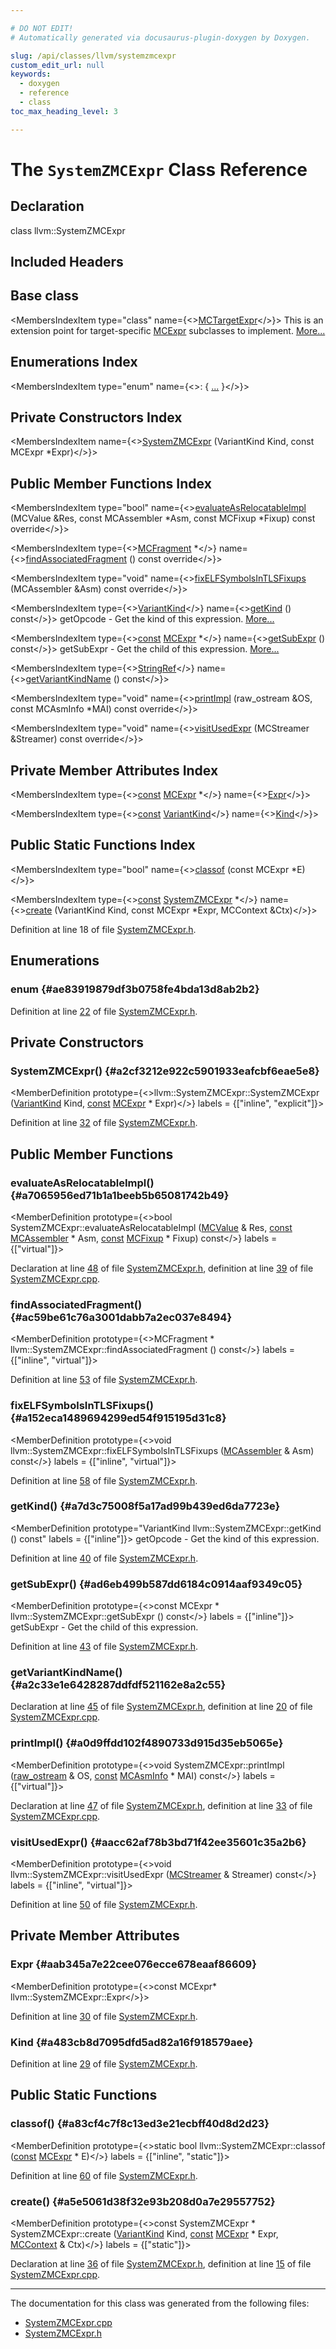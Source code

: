 ```yaml
---

# DO NOT EDIT!
# Automatically generated via docusaurus-plugin-doxygen by Doxygen.

slug: /api/classes/llvm/systemzmcexpr
custom_edit_url: null
keywords:
  - doxygen
  - reference
  - class
toc_max_heading_level: 3

---
```





# The `SystemZMCExpr` Class Reference

<DoxygenPage pluginConfig={pluginConfig}>



## Declaration

<CodeBlock>class llvm::SystemZMCExpr</CodeBlock>

## Included Headers

<IncludesList>
<IncludesListItem
  filePath="Target/SystemZ/MCTargetDesc/SystemZMCExpr.h"
  permalink="/docs/api/files/lib/lib/target/lib/target/systemz/lib/target/systemz/mctargetdesc/systemzmcexpr-h"
  isLocal="true" />
</IncludesList>

## Base class

<MembersIndex>

<MembersIndexItem
  type="class"
  name={<><a href="/docs/api/classes/llvm/mctargetexpr">MCTargetExpr</a></>}>
This is an extension point for target-specific <a href="/docs/api/classes/llvm/mcexpr">MCExpr</a> subclasses to implement. <a href="/docs/api/classes/llvm/mctargetexpr/#details">More...</a>
</MembersIndexItem>

</MembersIndex>

## Enumerations Index

<MembersIndex>

<MembersIndexItem
  type="enum"
  name={<>:  &#123; <a href="#ae83919879df3b0758fe4bda13d8ab2b2">...</a> &#125;</>}>
</MembersIndexItem>

</MembersIndex>

## Private Constructors Index

<MembersIndex>

<MembersIndexItem
  name={<><a href="#a2cf3212e922c5901933eafcbf6eae5e8">SystemZMCExpr</a> (VariantKind Kind, const MCExpr &#42;Expr)</>}>
</MembersIndexItem>

</MembersIndex>

## Public Member Functions Index

<MembersIndex>

<MembersIndexItem
  type="bool"
  name={<><a href="#a7065956ed71b1a1beeb5b65081742b49">evaluateAsRelocatableImpl</a> (MCValue &amp;Res, const MCAssembler &#42;Asm, const MCFixup &#42;Fixup) const override</>}>
</MembersIndexItem>

<MembersIndexItem
  type={<><a href="/docs/api/classes/llvm/mcfragment">MCFragment</a> &#42;</>}
  name={<><a href="#ac59be61c76a3001dabb7a2ec037e8494">findAssociatedFragment</a> () const override</>}>
</MembersIndexItem>

<MembersIndexItem
  type="void"
  name={<><a href="#a152eca1489694299ed54f915195d31c8">fixELFSymbolsInTLSFixups</a> (MCAssembler &amp;Asm) const override</>}>
</MembersIndexItem>

<MembersIndexItem
  type={<><a href="#ae83919879df3b0758fe4bda13d8ab2b2">VariantKind</a></>}
  name={<><a href="#a7d3c75008f5a17ad99b439ed6da7723e">getKind</a> () const</>}>
getOpcode - Get the kind of this expression. <a href="#a7d3c75008f5a17ad99b439ed6da7723e">More...</a>
</MembersIndexItem>

<MembersIndexItem
  type={<><a href="/docs/api/files/lib/lib/target/lib/target/aarch64/aarch64promoteconstant-cpp/#a90f8350fecae261c25be85d38b451bff">const</a> <a href="/docs/api/classes/llvm/mcexpr">MCExpr</a> &#42;</>}
  name={<><a href="#ad6eb499b587dd6184c0914aaf9349c05">getSubExpr</a> () const</>}>
getSubExpr - Get the child of this expression. <a href="#ad6eb499b587dd6184c0914aaf9349c05">More...</a>
</MembersIndexItem>

<MembersIndexItem
  type={<><a href="/docs/api/classes/llvm/stringref">StringRef</a></>}
  name={<><a href="#a2c33e1e6428287ddfdf521162e8a2c55">getVariantKindName</a> () const</>}>
</MembersIndexItem>

<MembersIndexItem
  type="void"
  name={<><a href="#a0d9ffdd102f4890733d915d35eb5065e">printImpl</a> (raw&#95;ostream &amp;OS, const MCAsmInfo &#42;MAI) const override</>}>
</MembersIndexItem>

<MembersIndexItem
  type="void"
  name={<><a href="#aacc62af78b3bd71f42ee35601c35a2b6">visitUsedExpr</a> (MCStreamer &amp;Streamer) const override</>}>
</MembersIndexItem>

</MembersIndex>

## Private Member Attributes Index

<MembersIndex>

<MembersIndexItem
  type={<><a href="/docs/api/files/lib/lib/target/lib/target/aarch64/aarch64promoteconstant-cpp/#a90f8350fecae261c25be85d38b451bff">const</a> <a href="/docs/api/classes/llvm/mcexpr">MCExpr</a> &#42;</>}
  name={<><a href="#aab345a7e22cee076ecce678eaaf86609">Expr</a></>}>
</MembersIndexItem>

<MembersIndexItem
  type={<><a href="/docs/api/files/lib/lib/target/lib/target/aarch64/aarch64promoteconstant-cpp/#a90f8350fecae261c25be85d38b451bff">const</a> <a href="#ae83919879df3b0758fe4bda13d8ab2b2">VariantKind</a></>}
  name={<><a href="#a483cb8d7095dfd5ad82a16f918579aee">Kind</a></>}>
</MembersIndexItem>

</MembersIndex>

## Public Static Functions Index

<MembersIndex>

<MembersIndexItem
  type="bool"
  name={<><a href="#a83cf4c7f8c13ed3e21ecbff40d8d2d23">classof</a> (const MCExpr &#42;E)</>}>
</MembersIndexItem>

<MembersIndexItem
  type={<><a href="/docs/api/files/lib/lib/target/lib/target/aarch64/aarch64promoteconstant-cpp/#a90f8350fecae261c25be85d38b451bff">const</a> <a href="/docs/api/classes/llvm/systemzmcexpr">SystemZMCExpr</a> &#42;</>}
  name={<><a href="#a5e5061d38f32e93b208d0a7e29557752">create</a> (VariantKind Kind, const MCExpr &#42;Expr, MCContext &amp;Ctx)</>}>
</MembersIndexItem>

</MembersIndex>


Definition at line 18 of file <a href="/docs/api/files/lib/lib/target/lib/target/systemz/lib/target/systemz/mctargetdesc/systemzmcexpr-h">SystemZMCExpr.h</a>.

<SectionDefinition>

## Enumerations

### enum  {#ae83919879df3b0758fe4bda13d8ab2b2}

<MemberDefinition
  prototype="enum llvm::SystemZMCExpr::VariantKind ">

<EnumerationList title="Enumeration values">

<Link id="ae83919879df3b0758fe4bda13d8ab2b2a2165efb1f4004fcbbb1a382c003581ca" />
<EnumerationListItem name="VK_SystemZ_None">

</EnumerationListItem>

<Link id="ae83919879df3b0758fe4bda13d8ab2b2af32c0cab4b37a792d5729fe020867324" />
<EnumerationListItem name="VK_SystemZ_RCon">

</EnumerationListItem>

<Link id="ae83919879df3b0758fe4bda13d8ab2b2a8d37428cbe6e3699129a305f0d88af9a" />
<EnumerationListItem name="VK_SystemZ_VCon">

</EnumerationListItem>

</EnumerationList>

Definition at line <a href="/docs/api/files/lib/lib/target/lib/target/systemz/lib/target/systemz/mctargetdesc/systemzmcexpr-h/#l00022">22</a> of file <a href="/docs/api/files/lib/lib/target/lib/target/systemz/lib/target/systemz/mctargetdesc/systemzmcexpr-h">SystemZMCExpr.h</a>.
</MemberDefinition>

</SectionDefinition>

<SectionDefinition>

## Private Constructors

### SystemZMCExpr() {#a2cf3212e922c5901933eafcbf6eae5e8}

<MemberDefinition
  prototype={<>llvm::SystemZMCExpr::SystemZMCExpr (<a href="#ae83919879df3b0758fe4bda13d8ab2b2">VariantKind</a> Kind, <a href="/docs/api/files/lib/lib/target/lib/target/aarch64/aarch64promoteconstant-cpp/#a90f8350fecae261c25be85d38b451bff">const</a> <a href="/docs/api/classes/llvm/mcexpr">MCExpr</a> &#42; Expr)</>}
  labels = {["inline", "explicit"]}>

Definition at line <a href="/docs/api/files/lib/lib/target/lib/target/systemz/lib/target/systemz/mctargetdesc/systemzmcexpr-h/#l00032">32</a> of file <a href="/docs/api/files/lib/lib/target/lib/target/systemz/lib/target/systemz/mctargetdesc/systemzmcexpr-h">SystemZMCExpr.h</a>.
</MemberDefinition>

</SectionDefinition>

<SectionDefinition>

## Public Member Functions

### evaluateAsRelocatableImpl() {#a7065956ed71b1a1beeb5b65081742b49}

<MemberDefinition
  prototype={<>bool SystemZMCExpr::evaluateAsRelocatableImpl (<a href="/docs/api/classes/llvm/mcvalue">MCValue</a> &amp; Res, <a href="/docs/api/files/lib/lib/target/lib/target/aarch64/aarch64promoteconstant-cpp/#a90f8350fecae261c25be85d38b451bff">const</a> <a href="/docs/api/classes/llvm/mcassembler">MCAssembler</a> &#42; Asm, <a href="/docs/api/files/lib/lib/target/lib/target/aarch64/aarch64promoteconstant-cpp/#a90f8350fecae261c25be85d38b451bff">const</a> <a href="/docs/api/classes/llvm/mcfixup">MCFixup</a> &#42; Fixup) const</>}
  labels = {["virtual"]}>

Declaration at line <a href="/docs/api/files/lib/lib/target/lib/target/systemz/lib/target/systemz/mctargetdesc/systemzmcexpr-h/#l00048">48</a> of file <a href="/docs/api/files/lib/lib/target/lib/target/systemz/lib/target/systemz/mctargetdesc/systemzmcexpr-h">SystemZMCExpr.h</a>, definition at line <a href="/docs/api/files/lib/lib/target/lib/target/systemz/lib/target/systemz/mctargetdesc/systemzmcexpr-cpp/#l00039">39</a> of file <a href="/docs/api/files/lib/lib/target/lib/target/systemz/lib/target/systemz/mctargetdesc/systemzmcexpr-cpp">SystemZMCExpr.cpp</a>.
</MemberDefinition>

### findAssociatedFragment() {#ac59be61c76a3001dabb7a2ec037e8494}

<MemberDefinition
  prototype={<>MCFragment &#42; llvm::SystemZMCExpr::findAssociatedFragment () const</>}
  labels = {["inline", "virtual"]}>

Definition at line <a href="/docs/api/files/lib/lib/target/lib/target/systemz/lib/target/systemz/mctargetdesc/systemzmcexpr-h/#l00053">53</a> of file <a href="/docs/api/files/lib/lib/target/lib/target/systemz/lib/target/systemz/mctargetdesc/systemzmcexpr-h">SystemZMCExpr.h</a>.
</MemberDefinition>

### fixELFSymbolsInTLSFixups() {#a152eca1489694299ed54f915195d31c8}

<MemberDefinition
  prototype={<>void llvm::SystemZMCExpr::fixELFSymbolsInTLSFixups (<a href="/docs/api/classes/llvm/mcassembler">MCAssembler</a> &amp; Asm) const</>}
  labels = {["inline", "virtual"]}>

Definition at line <a href="/docs/api/files/lib/lib/target/lib/target/systemz/lib/target/systemz/mctargetdesc/systemzmcexpr-h/#l00058">58</a> of file <a href="/docs/api/files/lib/lib/target/lib/target/systemz/lib/target/systemz/mctargetdesc/systemzmcexpr-h">SystemZMCExpr.h</a>.
</MemberDefinition>

### getKind() {#a7d3c75008f5a17ad99b439ed6da7723e}

<MemberDefinition
  prototype="VariantKind llvm::SystemZMCExpr::getKind () const"
  labels = {["inline"]}>
getOpcode - Get the kind of this expression.

Definition at line <a href="/docs/api/files/lib/lib/target/lib/target/systemz/lib/target/systemz/mctargetdesc/systemzmcexpr-h/#l00040">40</a> of file <a href="/docs/api/files/lib/lib/target/lib/target/systemz/lib/target/systemz/mctargetdesc/systemzmcexpr-h">SystemZMCExpr.h</a>.
</MemberDefinition>

### getSubExpr() {#ad6eb499b587dd6184c0914aaf9349c05}

<MemberDefinition
  prototype={<>const MCExpr &#42; llvm::SystemZMCExpr::getSubExpr () const</>}
  labels = {["inline"]}>
getSubExpr - Get the child of this expression.

Definition at line <a href="/docs/api/files/lib/lib/target/lib/target/systemz/lib/target/systemz/mctargetdesc/systemzmcexpr-h/#l00043">43</a> of file <a href="/docs/api/files/lib/lib/target/lib/target/systemz/lib/target/systemz/mctargetdesc/systemzmcexpr-h">SystemZMCExpr.h</a>.
</MemberDefinition>

### getVariantKindName() {#a2c33e1e6428287ddfdf521162e8a2c55}

<MemberDefinition
  prototype="StringRef SystemZMCExpr::getVariantKindName () const">

Declaration at line <a href="/docs/api/files/lib/lib/target/lib/target/systemz/lib/target/systemz/mctargetdesc/systemzmcexpr-h/#l00045">45</a> of file <a href="/docs/api/files/lib/lib/target/lib/target/systemz/lib/target/systemz/mctargetdesc/systemzmcexpr-h">SystemZMCExpr.h</a>, definition at line <a href="/docs/api/files/lib/lib/target/lib/target/systemz/lib/target/systemz/mctargetdesc/systemzmcexpr-cpp/#l00020">20</a> of file <a href="/docs/api/files/lib/lib/target/lib/target/systemz/lib/target/systemz/mctargetdesc/systemzmcexpr-cpp">SystemZMCExpr.cpp</a>.
</MemberDefinition>

### printImpl() {#a0d9ffdd102f4890733d915d35eb5065e}

<MemberDefinition
  prototype={<>void SystemZMCExpr::printImpl (<a href="/docs/api/classes/llvm/raw-ostream">raw&#95;ostream</a> &amp; OS, <a href="/docs/api/files/lib/lib/target/lib/target/aarch64/aarch64promoteconstant-cpp/#a90f8350fecae261c25be85d38b451bff">const</a> <a href="/docs/api/classes/llvm/mcasminfo">MCAsmInfo</a> &#42; MAI) const</>}
  labels = {["virtual"]}>

Declaration at line <a href="/docs/api/files/lib/lib/target/lib/target/systemz/lib/target/systemz/mctargetdesc/systemzmcexpr-h/#l00047">47</a> of file <a href="/docs/api/files/lib/lib/target/lib/target/systemz/lib/target/systemz/mctargetdesc/systemzmcexpr-h">SystemZMCExpr.h</a>, definition at line <a href="/docs/api/files/lib/lib/target/lib/target/systemz/lib/target/systemz/mctargetdesc/systemzmcexpr-cpp/#l00033">33</a> of file <a href="/docs/api/files/lib/lib/target/lib/target/systemz/lib/target/systemz/mctargetdesc/systemzmcexpr-cpp">SystemZMCExpr.cpp</a>.
</MemberDefinition>

### visitUsedExpr() {#aacc62af78b3bd71f42ee35601c35a2b6}

<MemberDefinition
  prototype={<>void llvm::SystemZMCExpr::visitUsedExpr (<a href="/docs/api/classes/llvm/mcstreamer">MCStreamer</a> &amp; Streamer) const</>}
  labels = {["inline", "virtual"]}>

Definition at line <a href="/docs/api/files/lib/lib/target/lib/target/systemz/lib/target/systemz/mctargetdesc/systemzmcexpr-h/#l00050">50</a> of file <a href="/docs/api/files/lib/lib/target/lib/target/systemz/lib/target/systemz/mctargetdesc/systemzmcexpr-h">SystemZMCExpr.h</a>.
</MemberDefinition>

</SectionDefinition>

<SectionDefinition>

## Private Member Attributes

### Expr {#aab345a7e22cee076ecce678eaaf86609}

<MemberDefinition
  prototype={<>const MCExpr&#42; llvm::SystemZMCExpr::Expr</>}>

Definition at line <a href="/docs/api/files/lib/lib/target/lib/target/systemz/lib/target/systemz/mctargetdesc/systemzmcexpr-h/#l00030">30</a> of file <a href="/docs/api/files/lib/lib/target/lib/target/systemz/lib/target/systemz/mctargetdesc/systemzmcexpr-h">SystemZMCExpr.h</a>.
</MemberDefinition>

### Kind {#a483cb8d7095dfd5ad82a16f918579aee}

<MemberDefinition
  prototype="const VariantKind llvm::SystemZMCExpr::Kind">

Definition at line <a href="/docs/api/files/lib/lib/target/lib/target/systemz/lib/target/systemz/mctargetdesc/systemzmcexpr-h/#l00029">29</a> of file <a href="/docs/api/files/lib/lib/target/lib/target/systemz/lib/target/systemz/mctargetdesc/systemzmcexpr-h">SystemZMCExpr.h</a>.
</MemberDefinition>

</SectionDefinition>

<SectionDefinition>

## Public Static Functions

### classof() {#a83cf4c7f8c13ed3e21ecbff40d8d2d23}

<MemberDefinition
  prototype={<>static bool llvm::SystemZMCExpr::classof (<a href="/docs/api/files/lib/lib/target/lib/target/aarch64/aarch64promoteconstant-cpp/#a90f8350fecae261c25be85d38b451bff">const</a> <a href="/docs/api/classes/llvm/mcexpr">MCExpr</a> &#42; E)</>}
  labels = {["inline", "static"]}>

Definition at line <a href="/docs/api/files/lib/lib/target/lib/target/systemz/lib/target/systemz/mctargetdesc/systemzmcexpr-h/#l00060">60</a> of file <a href="/docs/api/files/lib/lib/target/lib/target/systemz/lib/target/systemz/mctargetdesc/systemzmcexpr-h">SystemZMCExpr.h</a>.
</MemberDefinition>

### create() {#a5e5061d38f32e93b208d0a7e29557752}

<MemberDefinition
  prototype={<>const SystemZMCExpr &#42; SystemZMCExpr::create (<a href="#ae83919879df3b0758fe4bda13d8ab2b2">VariantKind</a> Kind, <a href="/docs/api/files/lib/lib/target/lib/target/aarch64/aarch64promoteconstant-cpp/#a90f8350fecae261c25be85d38b451bff">const</a> <a href="/docs/api/classes/llvm/mcexpr">MCExpr</a> &#42; Expr, <a href="/docs/api/classes/llvm/mccontext">MCContext</a> &amp; Ctx)</>}
  labels = {["static"]}>

Declaration at line <a href="/docs/api/files/lib/lib/target/lib/target/systemz/lib/target/systemz/mctargetdesc/systemzmcexpr-h/#l00036">36</a> of file <a href="/docs/api/files/lib/lib/target/lib/target/systemz/lib/target/systemz/mctargetdesc/systemzmcexpr-h">SystemZMCExpr.h</a>, definition at line <a href="/docs/api/files/lib/lib/target/lib/target/systemz/lib/target/systemz/mctargetdesc/systemzmcexpr-cpp/#l00015">15</a> of file <a href="/docs/api/files/lib/lib/target/lib/target/systemz/lib/target/systemz/mctargetdesc/systemzmcexpr-cpp">SystemZMCExpr.cpp</a>.
</MemberDefinition>

</SectionDefinition>

<hr/>

The documentation for this class was generated from the following files:

<ul>
<li><a href="/docs/api/files/lib/lib/target/lib/target/systemz/lib/target/systemz/mctargetdesc/systemzmcexpr-cpp">SystemZMCExpr.cpp</a></li>
<li><a href="/docs/api/files/lib/lib/target/lib/target/systemz/lib/target/systemz/mctargetdesc/systemzmcexpr-h">SystemZMCExpr.h</a></li>
</ul>

</DoxygenPage>
